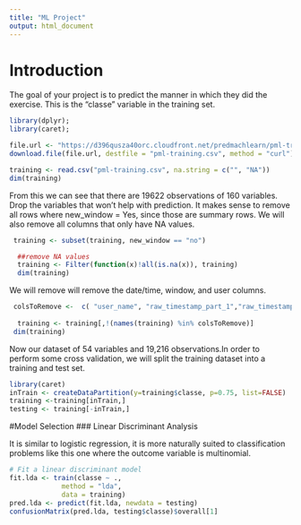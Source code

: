 ```yaml
---
title: "ML Project"
output: html_document
---
```


# Introduction

The goal of your project is to predict the manner in which they did the exercise. This is the "classe" variable in the training set. 

```r
library(dplyr); 
library(caret); 
```

```r

file.url <- "https://d396qusza40orc.cloudfront.net/predmachlearn/pml-training.csv"
download.file(file.url, destfile = "pml-training.csv", method = "curl")
```
```r
training <- read.csv("pml-training.csv", na.string = c("", "NA"))
dim(training)

```

From this we can see that there are 19622 observations of 160 variables. Drop the variables that won't help with prediction.  It makes sense to remove all rows where new_window = Yes, since those are summary rows. We will also remove all columns that only have NA values.


```r
 training <- subset(training, new_window == "no")

  ##remove NA values
  training <- Filter(function(x)!all(is.na(x)), training)
  dim(training)
```

We will remove  will remove the date/time, window, and user columns.

```r
 colsToRemove <-  c( "user_name", "raw_timestamp_part_1","raw_timestamp_part_2", "cvtd_timestamp","new_window","num_window")
  
  training <- training[,!(names(training) %in% colsToRemove)] 
 dim(training)
```

Now our dataset of 54 variables and 19,216 observations.In order to perform some cross validation, we will split the training dataset into a training and test set.

```r
library(caret)
inTrain <- createDataPartition(y=training$classe, p=0.75, list=FALSE) 
training <-training[inTrain,] 
testing <- training[-inTrain,]
```

#Model Selection
### Linear Discriminant Analysis

It is similar to logistic regression, it is more naturally suited to classification problems like this one where the outcome variable is multinomial.

```r
# Fit a linear discriminant model
fit.lda <- train(classe ~ .,
             method = "lda",
             data = training)
pred.lda <- predict(fit.lda, newdata = testing)
confusionMatrix(pred.lda, testing$classe)$overall[1]
```

